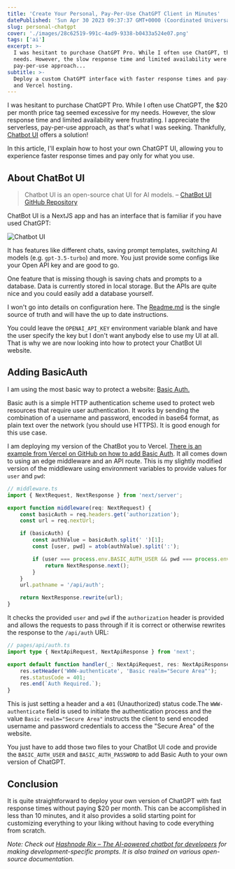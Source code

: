 ```yaml
---
title: 'Create Your Personal, Pay-Per-Use ChatGPT Client in Minutes'
datePublished: 'Sun Apr 30 2023 09:37:37 GMT+0000 (Coordinated Universal Time)'
slug: personal-chatgpt
cover: './images/28c62519-991c-4ad9-9338-b0433a524e07.png'
tags: ['ai']
excerpt: >-
  I was hesitant to purchase ChatGPT Pro. While I often use ChatGPT, the $20 per month price tag seemed excessive for my
  needs. However, the slow response time and limited availability were frustrating. I appreciate the serverless,
  pay-per-use approach...
subtitle: >-
  Deploy a custom ChatGPT interface with faster response times and pay-as-you-go pricing using open-source ChatBot UI
  and Vercel hosting.
---
```



I was hesitant to purchase ChatGPT Pro. While I often use ChatGPT, the $20 per month price tag seemed excessive for my
needs. However, the slow response time and limited availability were frustrating. I appreciate the serverless,
pay-per-use approach, as that's what I was seeking. Thankfully, [Chatbot UI](https://github.com/mckaywrigley/chatbot-ui)
offers a solution!

In this article, I'll explain how to host your own ChatGPT UI, allowing you to experience faster response times and pay
only for what you use.

## About ChatBot UI

> Chatbot UI is an open-source chat UI for AI models. –
> [ChatBot UI GitHub Repository](https://github.com/mckaywrigley/chatbot-ui)

ChatBot UI is a NextJS app and has an interface that is familiar if you have used ChatGPT:

![Chatbot UI](./images/ui-screenshot.png)

It has features like different chats, saving prompt templates, switching AI models (e.g. `gpt-3.5-turbo`) and more. You
just provide some configs like your Open API key and are good to go.

One feature that is missing though is saving chats and prompts to a database. Data is currently stored in local storage.
But the APIs are quite nice and you could easily add a database yourself.

I won't go into details on configuration here. The
[Readme.md](https://github.com/mckaywrigley/chatbot-ui/blob/main/README.md) is the single source of truth and will have
the up to date instructions.

You could leave the `OPENAI_API_KEY` environment variable blank and have the user specify the key but I don't want
anybody else to use my UI at all. That is why we are now looking into how to protect your ChatBot UI website.

## Adding BasicAuth

I am using the most basic way to protect a website:
[Basic Auth.](https://developer.mozilla.org/en-US/docs/Web/HTTP/Authentication)

Basic auth is a simple HTTP authentication scheme used to protect web resources that require user authentication. It
works by sending the combination of a username and password, encoded in base64 format, as plain text over the network
(you should use HTTPS). It is good enough for this use case.

I am deploying my version of the ChatBot you to Vercel.
[There is an example from Vercel on GitHub on how to add Basic Auth](https://github.com/vercel/examples/tree/main/edge-middleware/basic-auth-password).
It all comes down to using an edge middleware and an API route. This is my slightly modified version of the middleware
using environment variables to provide values for `user` and `pwd`:

```typescript
// middleware.ts
import { NextRequest, NextResponse } from 'next/server';

export function middleware(req: NextRequest) {
	const basicAuth = req.headers.get('authorization');
	const url = req.nextUrl;

	if (basicAuth) {
		const authValue = basicAuth.split(' ')[1];
		const [user, pwd] = atob(authValue).split(':');

		if (user === process.env.BASIC_AUTH_USER && pwd === process.env.BASIC_AUTH_PASSWORD) {
			return NextResponse.next();
		}
	}
	url.pathname = '/api/auth';

	return NextResponse.rewrite(url);
}
```

It checks the provided `user` and `pwd` if the `authorization` header is provided and allows the requests to pass
through if it is correct or otherwise rewrites the response to the `/api/auth` URL:

```typescript
// pages/api/auth.ts
import type { NextApiRequest, NextApiResponse } from 'next';

export default function handler(_: NextApiRequest, res: NextApiResponse) {
	res.setHeader('WWW-authenticate', 'Basic realm="Secure Area"');
	res.statusCode = 401;
	res.end(`Auth Required.`);
}
```

This is just setting a header and a `401` (Unauthorized) status code.The `WWW-authenticate` field is used to initiate
the authentication process and the value `Basic realm="Secure Area"` instructs the client to send encoded username and
password credentials to access the "Secure Area" of the website.

You just have to add those two files to your ChatBot UI code and provide the `BASIC_AUTH_USER` and `BASIC_AUTH_PASSWORD`
to add Basic Auth to your own version of ChatGPT.

## Conclusion

It is quite straightforward to deploy your own version of ChatGPT with fast response times without paying $20 per month.
This can be accomplished in less than 10 minutes, and it also provides a solid starting point for customizing everything
to your liking without having to code everything from scratch.

_Note: Check out_ [_Hashnode Rix – The AI-powered chatbot for developers_](https://hashnode.com/rix/general) _for making
development-specific prompts. It is also trained on various open-source documentation._
